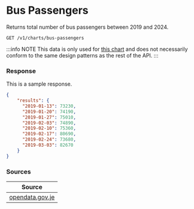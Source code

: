 
# Bus Passengers

Returns total number of bus passengers between 2019 and 2024.

```
GET /v1/charts/bus-passengers
```

:::info NOTE
This data is only used for [this chart](/charts/transport/bus-passengers-weekly) and does not necessarily conform to the same design patterns as the rest of the API.
:::

### Response
<Tabs>
<TabItem value="res-sample-200" label="200 (OK)">

This is a sample response.

```json title="Status: 200 (OK)"
{
    "results": {
      "2019-01-13": 73230,
      "2019-01-20": 74190,
      "2019-01-27": 75010,
      "2019-02-03": 74890,
      "2019-02-10": 75360,
      "2019-02-17": 80690,
      "2019-02-24": 73680,
      "2019-03-03": 82670
    }
}
```

</TabItem>

</Tabs>

### Sources
|Source|
|------|
|[opendata.gov.je](https://opendata.gov.je/dataset/transport-statistics)|